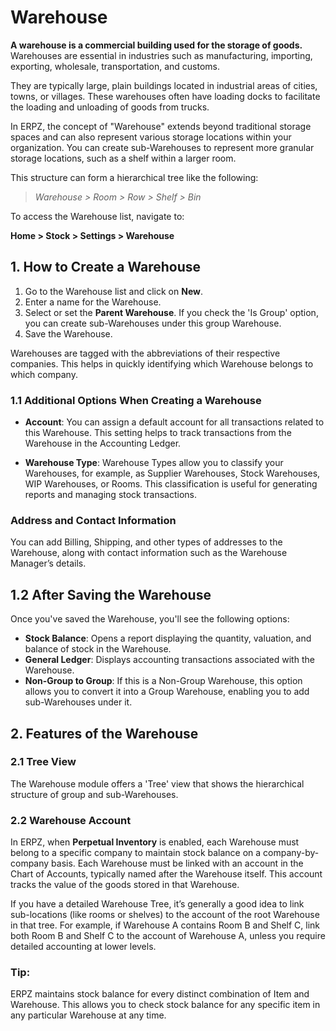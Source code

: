 
# Warehouse

**A warehouse is a commercial building used for the storage of goods.** Warehouses are essential in industries such as manufacturing, importing, exporting, wholesale, transportation, and customs.

They are typically large, plain buildings located in industrial areas of cities, towns, or villages. These warehouses often have loading docks to facilitate the loading and unloading of goods from trucks.

In ERPZ, the concept of "Warehouse" extends beyond traditional storage spaces and can also represent various storage locations within your organization. You can create sub-Warehouses to represent more granular storage locations, such as a shelf within a larger room.

This structure can form a hierarchical tree like the following:

>*Warehouse > Room > Row > Shelf > Bin*

To access the Warehouse list, navigate to:

**Home > Stock > Settings > Warehouse**

## 1. How to Create a Warehouse

1. Go to the Warehouse list and click on **New**.
2. Enter a name for the Warehouse.
3. Select or set the **Parent Warehouse**. If you check the 'Is Group' option, you can create sub-Warehouses under this group Warehouse.
4. Save the Warehouse.

Warehouses are tagged with the abbreviations of their respective companies. This helps in quickly identifying which Warehouse belongs to which company.

### 1.1 Additional Options When Creating a Warehouse

- **Account**: You can assign a default account for all transactions related to this Warehouse. This setting helps to track transactions from the Warehouse in the Accounting Ledger.
  
- **Warehouse Type**: Warehouse Types allow you to classify your Warehouses, for example, as Supplier Warehouses, Stock Warehouses, WIP Warehouses, or Rooms. This classification is useful for generating reports and managing stock transactions.

### Address and Contact Information

You can add Billing, Shipping, and other types of addresses to the Warehouse, along with contact information such as the Warehouse Manager’s details.

## 1.2 After Saving the Warehouse

Once you've saved the Warehouse, you'll see the following options:

- **Stock Balance**: Opens a report displaying the quantity, valuation, and balance of stock in the Warehouse.
- **General Ledger**: Displays accounting transactions associated with the Warehouse.
- **Non-Group to Group**: If this is a Non-Group Warehouse, this option allows you to convert it into a Group Warehouse, enabling you to add sub-Warehouses under it.

## 2. Features of the Warehouse

### 2.1 Tree View

The Warehouse module offers a 'Tree' view that shows the hierarchical structure of group and sub-Warehouses.

### 2.2 Warehouse Account

In ERPZ, when **Perpetual Inventory** is enabled, each Warehouse must belong to a specific company to maintain stock balance on a company-by-company basis. Each Warehouse must be linked with an account in the Chart of Accounts, typically named after the Warehouse itself. This account tracks the value of the goods stored in that Warehouse.

If you have a detailed Warehouse Tree, it’s generally a good idea to link sub-locations (like rooms or shelves) to the account of the root Warehouse in that tree. For example, if Warehouse A contains Room B and Shelf C, link both Room B and Shelf C to the account of Warehouse A, unless you require detailed accounting at lower levels.

### Tip:

<Callout type="info" emoji="ℹ️">
  ERPZ maintains stock balance for every distinct combination of Item and Warehouse. This allows you to check stock balance for any specific item in any particular Warehouse at any time.
</Callout>


